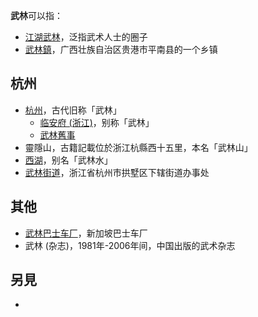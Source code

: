 '''武林'''可以指：

* [[江湖武林|江湖武林]]，泛指武术人士的圈子
* [[武林鎮|武林鎮]]，广西壮族自治区贵港市平南县的一个乡镇

== 杭州 ==
* [[杭州|杭州]]，古代旧称「武林」
** [[临安府_(浙江)|临安府 (浙江)]]，别称「武林」
** [[武林舊事|武林舊事]]
* 靈隱山，古籍記載位於浙江杭縣西十五里，本名「武林山」
* [[西湖|西湖]]，别名「武林水」
* [[武林街道|武林街道]]，浙江省杭州市拱墅区下辖街道办事处

== 其他 ==
* [[武林巴士车厂|武林巴士车厂]]，新加坡巴士车厂
* 武林 (杂志)，1981年-2006年间，中国出版的武术杂志

== 另見 ==
* {{lookfrom|武林}}

{{disambig|Cat=二字中國相關消歧義}}